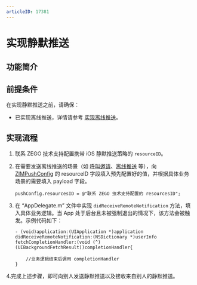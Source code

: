 ```yaml
---
articleID: 17381
---
```


# 实现静默推送

## 功能简介


<Content />

## 前提条件

在实现静默推送之前，请确保：
- 已实现离线推送，详情请参考 [实现离线推送](./Implement%20offline%20push%20notification.mdx)。


## 实现流程

1. 联系 ZEGO 技术支持配置携带 iOS 静默推送策略的 `resourceID`。

2. 在需要发送离线推送的场景（如 [呼叫邀请](./../Guides/Call%20invitation%20signaling.mdx)、[离线推送](./Implement%20offline%20push%20notification.mdx) 等），向 [ZIMPushConfig](@-ZIMPushConfig) 的 resourceID 字段填入预先配置好的值，并根据具体业务场景的需要填入 payload 字段。

    ```oc
    pushConfig.resourcesID = @"联系 ZEGO 技术支持配置的 resourcesID";
    ```

3. 在 “AppDelegate.m” 文件中实现 `didReceiveRemoteNotification` 方法，填入具体业务逻辑。当 App 处于后台且未被强制退出的情况下，该方法会被触发。示例代码如下：

    ```oc
    - (void)application:(UIApplication *)application didReceiveRemoteNotification:(NSDictionary *)userInfo fetchCompletionHandler:(void (^)(UIBackgroundFetchResult))completionHandler{
    
        //业务逻辑结束后调用 completionHandler
    }
    ```

4.完成上述步骤，即可向别人发送静默推送以及接收来自别人的静默推送。